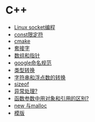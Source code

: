 = C++ =
* [[./socket|Linux socket编程]]
* [[./const|const限定符]]
* [[./cmake|cmake]]
* [[./socket|套接字]]
* [[./array_and_pointer|数组和指针]]
* [[./naming-rules|google命名规范]]
* [[./type-conversion|类型转换]]
* [[./transfer-double-string|字符串和浮点数的转换]]
* [[./sizeof|sizeof]]
* [[异常处理?]]
* [[函数参数中用对象和引用的区别?]]
* [[./new_malloc|new 与malloc]]
* [[./template|模版]]
